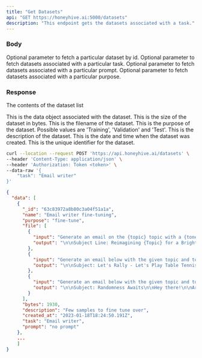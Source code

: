 ```yaml
---
title: "Get Datasets"
api: "GET https://honeyhive.ai:5000/datasets"
description: "This endpoint gets the datasets associated with a task."
---
```


### Body

<ParamField body="dataset_id" type="string">
  Optional parameter to fetch a particular dataset by id.
</ParamField>

<ParamField body="task" type="string">
  Optional parameter to fetch datasets associated with a particular task.
</ParamField>

<ParamField body="prompt" type="string">
  Optional parameter to fetch datasets associated with a particular prompt.
</ParamField>

<ParamField body="purpose" type="string">
  Optional parameter to fetch datasets associated with a particular purpose.
</ParamField>

### Response

<ResponseField name="data" type="object">

The contents of the dataset list

<Expandable title="Toggle object">

<ResponseField name="object" type="string">
  This is the data object associated with the dataset.
</ResponseField>

<ResponseField name="bytes" type="string">
  This is the size of the dataset in bytes.
</ResponseField>

<ResponseField name="filename" type="string">
  This is the filename of the dataset.
</ResponseField>

<ResponseField name="purpose" type="string">
  This is the purpose of the dataset. Possible values are 'Training', 'Validation' and 'Test'.
</ResponseField>

<ResponseField name="description" type="string">
  This is the description of the dataset.
</ResponseField>

<ResponseField name="created_at" type="string">
  This is the date and time when the dataset was created.
</ResponseField>

<ResponseField name="id" type="string">
  This is the unique identifier for the dataset.
</ResponseField>

</Expandable>

</ResponseField>

<RequestExample>

```bash Example Request
curl --location --request POST 'https://api.honeyhive.ai/datasets' \
--header 'Content-Type: application/json' \
--header 'Authorization: Token <token>' \
--data-raw '{
    "task": "Email writer"
}'
```

</RequestExample>

<ResponseExample>

```json Response
{
  "data": [
    {
      "_id": "63c83972a8b80c3a04f51a1a",
      "name": "Email writer fine-tuning",
      "purpose": "fine-tune",
      "file": [
        {
          "input": "Generate an email on the {topic} topic with a {tone} tone",
          "output": "\n\nSubject Line: Reimagining {Topic} for a Brighter Future\n\nDear [Recipient],\n\nI am writing today to discuss the exciting possibilities for reimagining {topic}. In this time of great change, our organizations have an opportunity to take a step forward and create a brighter future.\n\nAt [organization], we understand the importance of staying ahead of the curve. We need to be proactive and invest in the future. By reimagining {topic},"
        },
        {
          "input": "Generate an email below with the given topic and tone.\n\nTopic: table tennis\nTone: sporty",
          "output": "\n\nSubject: Let's Rally - Let's Play Table Tennis!\n\nHey everyone,\n\nWho's ready to up their game in table tennis? Whether you're a novice or an expert, competition or recreation, now is the time to get your table tennis skills up to speed.\n\nTable tennis is a great way to get active and work on your reflexes, agility, and hand-eye coordination. Plus, it's a ton of fun! So let's rally together and get this game going.\n\nIf you're interested in joining me for some friendly table tennis competition, just reply to this email and let me know. I'm always up for a challenge!\n\nSee you on the court!\n\nBest"
        },
        {
          "input": "Generate an email below with the given topic and tone.\n\nTopic: random\nTone: randomy",
          "output": "\n\nSubject: Randomness Awaits\n\nHey there!\n\nAre you ready to take a dive into the unknown? To embark on a journey of randomness and possibility? If the answer is yes, this email is for you!\n\nFrom humorous stories to unusual games, you never know what randomness will bring. Let's see what happens when you let go and just have fun--you're guaranteed to find something unique.\n\nWe're excited to experience the unknown with you. Join us and learn how to embrace randomness with creative, playful spirit.\n\nLet's get random!\n\nSincerely,\nThe Randomness Team"
        }
      ],
      "bytes": 1930,
      "description": "Few samples to fine tune over",
      "created_at": "2023-01-18T18:24:50.191Z",
      "task": "Email writer",
      "prompt": "no prompt"
    },
    ...
    ]
}
```

</ResponseExample>